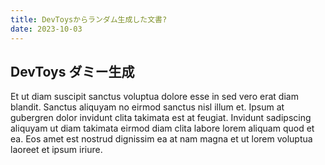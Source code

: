 ```yaml
---
title: DevToysからランダム生成した文書?
date: 2023-10-03
---
```


## DevToys ダミー生成

Et ut diam suscipit sanctus voluptua dolore esse in sed vero erat diam blandit. Sanctus aliquyam no eirmod sanctus nisl illum et. Ipsum at gubergren dolor invidunt clita takimata est at feugiat. Invidunt sadipscing aliquyam ut diam takimata eirmod diam clita labore lorem aliquam quod et ea. Eos amet est nostrud dignissim ea at nam magna et ut lorem voluptua laoreet et ipsum iriure.
